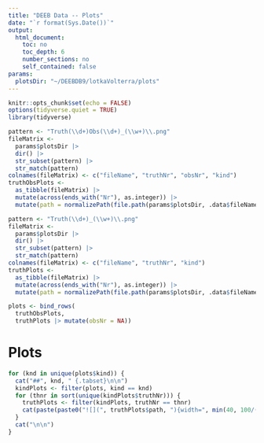 ```yaml
---
title: "DEEB Data -- Plots"
date: "`r format(Sys.Date())`"
output: 
  html_document:
    toc: no
    toc_depth: 6
    number_sections: no
    self_contained: false
params:
  plotsDir: "~/DEEBDB9/lotkaVolterra/plots"
---
```


```r
knitr::opts_chunk$set(echo = FALSE)
options(tidyverse.quiet = TRUE)
library(tidyverse)
```

```r
pattern <- "Truth(\\d+)Obs(\\d+)_(\\w+)\\.png"
fileMatrix <- 
  params$plotsDir |> 
  dir() |> 
  str_subset(pattern) |> 
  str_match(pattern)
colnames(fileMatrix) <- c("fileName", "truthNr", "obsNr", "kind")
truthObsPlots <- 
  as_tibble(fileMatrix) |> 
  mutate(across(ends_with("Nr"), as.integer)) |> 
  mutate(path = normalizePath(file.path(params$plotsDir, .data$fileName), mustWork=TRUE))
```

```r
pattern <- "Truth(\\d+)_(\\w+)\\.png"
fileMatrix <- 
  params$plotsDir |> 
  dir() |> 
  str_subset(pattern) |> 
  str_match(pattern)
colnames(fileMatrix) <- c("fileName", "truthNr", "kind")
truthPlots <- 
  as_tibble(fileMatrix) |> 
  mutate(across(ends_with("Nr"), as.integer)) |> 
  mutate(path = normalizePath(file.path(params$plotsDir, .data$fileName), mustWork=TRUE))
```

```r
plots <- bind_rows(
  truthObsPlots,
  truthPlots |> mutate(obsNr = NA))
```


# Plots  {.tabset}

```r
for (knd in unique(plots$kind)) {
  cat("##", knd, " {.tabset}\n\n")
  kindPlots <- filter(plots, kind == knd)
  for (thnr in sort(unique(kindPlots$truthNr))) {
    truthPlots <- filter(kindPlots, truthNr == thnr)
    cat(paste(paste0("![](", truthPlots$path, "){width=", min(40, 100/(length(truthPlots$path))-1),"%}"), collapse="\n"), "\n\n") 
  }
  cat("\n\n")
}
```


